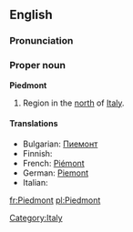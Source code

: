 {{also|piedmont}}
==English==

===Pronunciation===
{{rfap}}

===Proper noun===
{{wikipedia}}
'''Piedmont'''

# Region in the [[north]] of [[Italy]].

====Translations====
* Bulgarian: [[Пиемонт]]
* Finnish: {{t-|fi|Piemonte}}
* French: [[Piémont]] {{m}}
* German: [[Piemont]]
* Italian: {{t+|it|Piemonte|m}}

[[Category:Italy]]

[[fr:Piedmont]]
[[pl:Piedmont]]